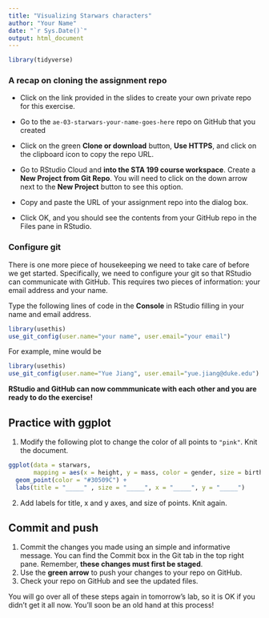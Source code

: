 ---
title: "Visualizing Starwars characters"
author: "Your Name"
date: "`r Sys.Date()`"
output: html_document
---

```{r load-packages, include=FALSE}
library(tidyverse)
```

### A recap on cloning the assignment repo

- Click on the link provided in the slides to create your own private repo for this exercise.

- Go to the `ae-03-starwars-your-name-goes-here` repo on GitHub that you created

- Click on the green **Clone or download** button, **Use HTTPS**, and click on the clipboard icon to copy the repo URL.

- Go to RStudio Cloud and **into the STA 199 course workspace**. Create a **New Project from Git Repo**. You will need to click on the down arrow next to the **New Project** button to see this option.

- Copy and paste the URL of your assignment repo into the dialog box.

- Click OK, and you should see the contents from your GitHub repo in the Files pane in RStudio. 

### Configure git

There is one more piece of housekeeping we need to take care of before we get started. Specifically,  we need to configure your git so that RStudio can communicate with GitHub. This requires two pieces of information: your email address and your name.

Type the following lines of code in the **Console** in RStudio filling in your name and email address.

```{r eval=FALSE}
library(usethis)
use_git_config(user.name="your name", user.email="your email")
```

For example, mine would be  

```{r eval=FALSE}
library(usethis)
use_git_config(user.name="Yue Jiang", user.email="yue.jiang@duke.edu")
``````

**RStudio and GitHub can now commmunicate with each other and you are ready to do the exercise!**

## Practice with ggplot

1. Modify the following plot to change the color of all points to `"pink"`. Knit the document.

```{r starwars-plot}
ggplot(data = starwars, 
       mapping = aes(x = height, y = mass, color = gender, size = birth_year)) +
  geom_point(color = "#30509C") +
  labs(title = "_____" , size = "_____", x = "_____", y = "_____")
```

2. Add labels for title, x and y axes, and size of points. Knit again.

## Commit and push

1. Commit the changes you made using an simple and informative message. You can find the Commit box in the Git tab in the top right pane. Remember, **these changes must first be staged**.
2. Use the **green arrow** to push your changes to your repo on GitHub.
3. Check your repo on GitHub and see the updated files.

You will go over all of these steps again in tomorrow's lab, so it is OK if you didn't get it all now. You'll soon be an old hand at this process!
